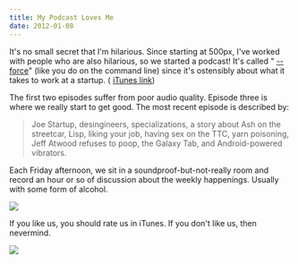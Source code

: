 ```yaml
---
title: My Podcast Loves Me
date: 2012-01-08
---
```



It's no small secret that I'm hilarious. Since starting at 500px, I've worked with people who are also hilarious, so we started a podcast! It's called " [--force](http://dashdashforce.me/)" (like you do on the command line) since it's ostensibly about what it takes to work at a startup. ( [iTunes link](http://itunes.apple.com/us/podcast//id486218686))

The first two episodes suffer from poor audio quality. Episode three is where we really start to get good. The most recent episode is described by:

> Joe Startup, desingineers, specializations, a story about Ash on the streetcar, Lisp, liking your job, having sex on the TTC, yarn poisoning, Jeff Atwood refuses to poop, the Galaxy Tab, and Android-powered vibrators.

Each Friday afternoon, we sit in a soundproof-but-not-really room and record an hour or so of discussion about the weekly happenings. Usually with some form of alcohol.

 ![](./E5030DBEEB8D44E9AFF8FEBAF744B543.png)

If you like us, you should rate us in iTunes. If you don't like us, then nevermind.

 ![](./C0A05AB96EE7485889DB7A88C7FA6ED3.png)
  